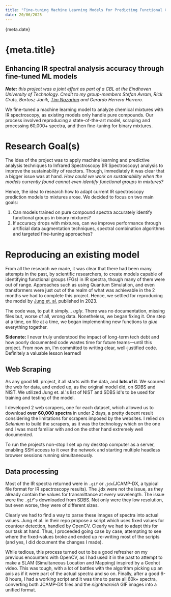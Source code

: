 ```yaml
---
title: "Fine-tuning Machine Learning Models for Predicting Functional Groups from IR Spectra"
date: 20/06/2025
---
```



<span>{meta.date}</span>
<h1>{meta.title}</h1>
<h2 className="text-xl">Enhancing IR spectral analysis accuracy through fine-tuned ML models</h2>

***Note:** this project was a joint effort as part of a CBL at the Eindhoven University of Technology. Credit to my group-members Stefan Avram, Rick Cruts, Bartosz Janik, [Tim Nazarian](https://www.linkedin.com/in/tim-nazarian) and Gerardo Herrera Herrero.*

<Tldr>
  <p className="mt-2">
    We fine-tuned a machine learning model to analyze chemical mixtures with IR spectroscopy, as existing models only handle pure compounds. Our process involved reproducing a state-of-the-art model, scraping and processing 60,000+ spectra, and then fine-tuning for binary mixtures.
  </p>
</Tldr>


# Research Goal(s)

The idea of the project was to apply machine learning and predictive analysis techniques to Infrared Spectroscopy (IR Spectroscopy) analysis to improve the sustainability of reactors. Though, immediately it was clear that a bigger issue was at hand. *How could we work on sustainability when the models currently found cannot even identify functional groups in mixtures?*

Hence, the idea to research how to adapt current IR spectroscopy prediction models to mixtures arose. We decided to focus on two main goals:

1. Can models trained on pure compound spectra accurately identify functional groups in binary mixtures?
1. If accuracy drops with mixtures, can we improve performance through artificial data augmentation techniques, spectral combination algorithms and targeted fine-tuning approaches?

# Reproducing an existing model

From all the research we made, it was clear that there had been many attempts in the past, by scientific researchers, to create models capable of identifying functional groups (FGs) in IR spectra, though many of them were out of range. Approaches such as using Quantum Simulation, and even transformers were just out of the realm of what was achievable in the 2 months we had to complete this project. Hence, we settled for reproducing the model by [Jung et. al.](https://pubs.rsc.org/en/content/articlelanding/2023/sc/d2sc05892h) published in 2023.

The code was, to put it simply... *ugly*. There was no documentation, missing files but, worse of all, wrong data. Nonetheless, we began fixing it. One step at a time, on file at a time, we began implementing new functions to *glue* everything together.

<Sidenote>
  <strong>Sidenote:</strong> I never truly understood the impact of long-term tech debt and how poorly documented code wastes time for future teams—until this project. From now on, I’m committed to writing clear, well-justified code. Definitely a valuable lesson learned!
</Sidenote>

## Web Scraping

As any good ML project, it all starts with the data, and **lots of it**. We scoured the web for data, and ended up, as the original model did, on SDBS and NIST. We utilized Jung et. al.'s list of NIST and SDBS id's to be used for training and testing of the model.

I developed 2 web scrapers, one for each dataset, which allowed us to download **over 60,000 spectra** in under 2 days, a pretty decent result considering the limitations for scrapers imposed by the websites. I relied on *Selenium* to build the scrapers, as it was the technology which on the one end I was most familiar with and on the other hand extremely well documented.

To run the projects non-stop I set up my desktop computer as a server, enabling SSH access to it over the network and starting multiple headless browser sessions running simultaneously. 

## Data processing

Most of the IR spectra returned were in `.gif` or .`jdx`(JCAMP-DX, a typical file format for IR spectroscopy results). The .jdx were not the issue, as they already contain the values for transmittance at every wavelength. The issue were the `.gif`'s downloaded from SDBS. Not only were they low resolution, but even worse, they were of different sizes. 

Clearly we had to find a way to parse these images of spectra into actual values. Jung et al. in their repo propose a script which uses fixed values for countour detection, handled by OpenCV. Clearly we had to adapt this for our task at hand. Thus, I proceeded going case by case, attempting to see where the fixed-values broke and ended up re-writing most of the scripts (and yes, I did document the changes I made).

While tedious, this process turned out to be a good refresher on my previous encounters with OpenCV, as I had used it in the past to attempt to make a SLAM (Simultaneous Location and Mapping) inspired by a Geohot video. This was tough, with a lot of battles with the algorithm picking up an axis as if it were part of the actual spectra and so on. Finally, after a good 6-8 hours, I had a working script and it was time to parse all 60k+ spectra, converting both JCAMP-DX files and the *nightmareish* GIF images into a unified format.

